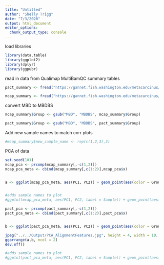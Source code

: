 ```yaml
---
title: "Untitled"
author: "Shelly Trigg"
date: "7/3/2020"
output: html_document
editor_options: 
  chunk_output_type: console
---
```


load libraries
```r
library(data.table)
library(ggplot2)
library(dplyr)
library(ggpubr)

```


read in data from Qualimap MultiBamQC summary tables
```r
pact_summary <- fread("https://gannet.fish.washington.edu/metacarcinus/FROGER_meth_compare/20200416/Pact/multibamQC/raw_data_multisampleBamQcReport/Pact_MultiBamQC_Summary.txt")

mcap_summary <- fread("https://gannet.fish.washington.edu/metacarcinus/FROGER_meth_compare/20200416/Mcap/multibamQC/raw_data_multisampleBamQcReport/Mcap_MultiBamQC_Summary.txt")

```

convert MBD to MBDBS
```r
mcap_summary$Group <- gsub("MBD", "MBDBS", mcap_summary$Group)

pact_summary$Group <- gsub("MBD", "MBDBS", pact_summary$Group)
```

Add new sample names to match corr plots
```r
#mcap_summary$new_sample_name <- rep(c(1,2,3),3)

```

PCA of data

```r
set.seed(101)
mcap_pca <- prcomp(mcap_summary[,-c(1,2)])
mcap_pca_meta <- cbind(mcap_summary[,c(1:2)],mcap_pca$x)


a <- ggplot(mcap_pca_meta, aes(PC1, PC2)) + geom_point(aes(color = Group), size = 3) + scale_color_manual(values = c("#FD8D3C","#9E9AC8","#74C476")) + theme_bw() + ylab("PC2") + xlab("PC1") + ggtitle(expression(italic("M.capitata")))


#adds sample names to plot
#ggplot(mcap_pca_meta, aes(PC1, PC2, label = Sample)) + geom_point(aes(color = Group)) + geom_text(size = 1.5,hjust=1,vjust=-1) + scale_color_manual(values = c("#E6550D", "#756BB1","#31A354" )) + theme_bw() + ylab("PC2") + xlab("PC1")

pact_pca <- prcomp(pact_summary[,-c(1,2)])
pact_pca_meta <- cbind(pact_summary[,c(1:2)],pact_pca$x)


b <- ggplot(pact_pca_meta, aes(PC1, PC2)) + geom_point(aes(color = Group), size = 3) + scale_color_manual(values = c("#FD8D3C","#9E9AC8","#74C476")) + theme_bw() + ylab("PC2") + xlab("PC1") + ggtitle(expression(italic("P.acuta")))

jpeg("../../Output/PCA_AlignmentFeatures.jpg", height = 4, width = 10, units = "in", res = 300 )
ggarrange(a,b, ncol = 2)
dev.off()

#adds sample names to plot
#ggplot(pact_pca_meta, aes(PC1, PC2, label = Sample)) + geom_point(aes(color = Group)) + geom_text(size = 1.5,hjust=1,vjust=-1) + scale_color_manual(values = c("#E6550D", "#756BB1","#31A354" )) + theme_bw() + ylab("PC2") + xlab("PC1")
```
